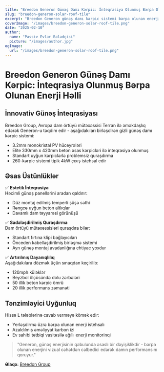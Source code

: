 ```yaml
---
title: "Breedon Generon Günəş Damı Kərpic: İnteqrasiya Olunmuş Bərpa Olunan Enerji Həlli"
slug: "breedon-generon-solar-roof-tile"
excerpt: "Breedon Generon günəş damı kərpic sistemi bərpa olunan enerji istehsalını ənənəvi dam örtüyü estetikası ilə necə birləşdirir, kəşf edin."
coverImage: "/images/breedon-generon-solar-roof-tile.png"
date: "2025-02-10"
author:
  name: "Passiv Evlər Bələdçisi"
  picture: "/images/author.jpg"
ogImage:
  url: "/images/breedon-generon-solar-roof-tile.png"
---
```


# Breedon Generon Günəş Damı Kərpic: İnteqrasiya Olunmuş Bərpa Olunan Enerji Həlli

## İnnovativ Günəş İnteqrasiyası

Breedon Group, Avropa dam örtüyü mütəxəssisi Terran ilə əməkdaşlıq edərək Generon-u təqdim edir - aşağıdakıları birləşdirən gizli günəş damı kərpic sistemi:

- 3.2mm monokristal PV hüceyrələri
- Elite 330mm x 420mm beton əsas kərpicləri ilə inteqrasiya olunmuş
- Standart uyğun kərpiclərlə problemsiz quraşdırma
- 260-kərpic sistemi tipik 4kW çıxış istehsal edir

## Əsas Üstünlüklər

✅ **Estetik İnteqrasiya**  
Həcimli günəş panellərini aradan qaldırır:
- Düz montaj edilmiş temperli şüşə səthi
- Rəngcə uyğun beton altlıqlar
- Davamlı dam təyyarəsi görünüşü

✅ **Sadələşdirilmiş Quraşdırma**  
Dam örtüyü mütəxəssisləri quraşdıra bilər:
- Standart fırtına klipi bağlayıcıları
- Önceden kabelləşdirilmiş birləşmə sistemi
- Ayrı günəş montaj avadanlığına ehtiyac yoxdur

✅ **Artırılmış Dayanıqlılıq**  
Aşağıdakılara dözmək üçün sınaqdan keçirilib:
- 120mph küləklər
- Beyzbol ölçüsündə dolu zərbələri
- 50 illik beton kərpic ömrü
- 20 illik performans zəmanəti

## Tənzimləyici Uyğunluq

Hissə L tələblərinə cavab verməyə kömək edir:
- Yerləşdirmə üzrə bərpa olunan enerji istehsalı
- Azaldılmış əməliyyat karbon izi
- Ev sahibi tətbiqi vasitəsilə ağıllı enerji monitorinqi

> "Generon, günəş enerjisinin qəbulunda əsaslı bir dəyişiklikdir - bərpa olunan enerjini vizual cəhətdən cəlbedici edərək damın performansını qoruyur."  

**Əlaqə:** [Breedon Group](https://www.breedongroup.com)
